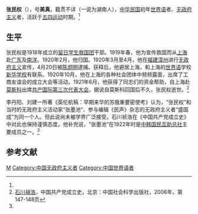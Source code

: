 {{Refimprove|time=2014-05-24T03:33:59+00:00}}
{{otheruses|subject=无政府主义者|other=广东五华人、中国国民党党员|张民权 (国民党党员)}}

'''张民权'''（{{bd|?||?|}}），号'''美真'''，籍贯不详（一说为湖南人），[[中华民国|中华民国]]初年[[世界语|世界语]]者、[[无政府主义|无政府主义]]者，活跃于[[五四运动|五四运动]]时期。<ref name=zg/>

==生平==
张民权是1918年成立的[[留日学生救国团|留日学生救国团]]干部。1919年春，他为宣传救国而从[[上海|上海]]赴[[广东|广东]]及[[南洋|南洋]]。1920年2月，他归国。1920年3月至4月，他在[[福建|福建]][[漳州|漳州]]进行[[无政府主义|无政府主义]]宣传，4月20日被[[陈炯明|陈炯明]]逮捕。获释后，他避居上海，和上海的[[世界语|世界语]]学校[[新华学校|新华学校]]有联系。1920年10月，他在上海的各种社会团体中频频露面，出席了工商友谊会的成立大会等活动。1921年6月，他获得了同志们的资金帮助，自上海赴[[莫斯科|莫斯科]]出席[[共产国际第三次代表大会|共产国际第三次代表大会]]。据说自莫斯科回国后不久，张民权逝世。<ref name=zg>[[石川禎浩|石川禎浩]]，中国共产党成立史，北京：中国社会科学出版社，2006年，第147-148页</ref>

李丹阳、刘建一所著《英伦航稿：早期来华的苏俄重要密使考》认为，“张民权”和当时的无政府主义活动家“张墨池”、参与编辑《民声》杂志的无政府主义者“盛国成”为同一个人。但此说尚未被学界广泛接受。石川祯浩在《中国共产党成立史》中对此也保持谨慎态度，他补充说，“张墨池”在1922年时是[[中韩国民互助总社|中韩国民互助总社]]主要成员之一。<ref name=zg/>

==参考文献==
{{reflist}}

{{马克思主义在中国的早期传播}}
{{DEFAULTSORT:Zhang张}}
[[Category:张姓|M]]
[[Category:中国无政府主义者|Category:中国无政府主义者]]
[[Category:中国世界语者|Category:中国世界语者]]